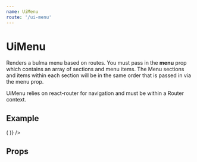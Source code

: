 ```yaml
---
name: UiMenu
route: '/ui-menu'
---
```



# UiMenu

Renders a bulma menu based on routes. You must pass in the **menu** prop which contains an array of sections and menu items. The Menu sections and items within each section will be in the same order that is passed in via the menu prop.

UiMenu relies on react-router for navigation and must be within a Router context.

## Example

<Playground>
  <HashRouter hashType="hashbang">
    <Route
      path="/"
      render={props => (
        <UiMenu
          {...props}
          menu={[
            {
              section: 'First',
              items: [
                { name: 'Link 1', path: 'link-1', component: ExampleBox },
                { name: 'Link 2', path: 'link-2', component: ExampleBox }
              ]
            },
            {
              section: 'Second',
              items: [{ name: 'Link 3', path: 'link-3', component: ExampleBox }]
            }
          ]}
        />
      )}
    />
  </HashRouter>
</Playground>

## Props

<Props of={UiMenu} />
